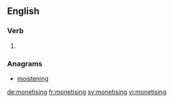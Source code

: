 ==English==

===Verb===
{{head|en|present participle}}

# {{present participle of|monetise|lang=en}}

===Anagrams===
* [[moistening#English|moistening]]

[[de:monetising]]
[[fr:monetising]]
[[sv:monetising]]
[[vi:monetising]]